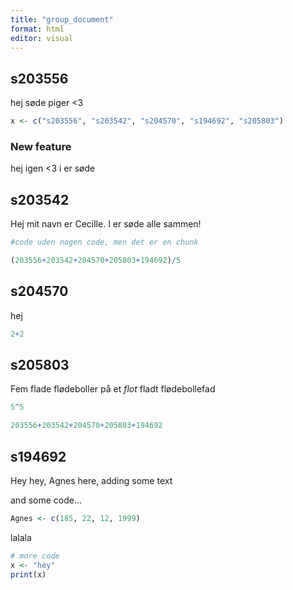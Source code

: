```yaml
---
title: "group_document"
format: html
editor: visual
---
```


## s203556

hej søde piger \<3

```r
x <- c("s203556", "s203542", "s204570", "s194692", "s205803")
```

### New feature

hej igen \<3 i er søde

## s203542

Hej mit navn er Cecille. I er søde alle sammen!

```r
#code uden nogen code, men det er en chunk
```

```r
(203556+203542+204570+205803+194692)/5
```

## s204570

hej

```r
2+2
```

## s205803

Fem flade flødeboller på et *flot* fladt flødebollefad

```r
5^5
```

```r
203556+203542+204570+205803+194692
```

## s194692

Hey hey, Agnes here, adding some text

and some code...

```r
Agnes <- c(185, 22, 12, 1999)
```

lalala

```r
# more code
x <- "hey"
print(x)
```
